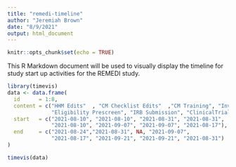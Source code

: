```yaml
---
title: "remedi-timeline"
author: "Jeremiah Brown"
date: "8/9/2021"
output: html_document
---
```


```r
knitr::opts_chunk$set(echo = TRUE)
```
This R Markdown document will be used to visually display the timeline for study start up activities for the
REMEDI study. 

```r
library(timevis)
data <- data.frame(
  id      = 1:8,
  content = c("HHM Edits"  , "CM Checklist Edits"  ,"CM Training", "Inventory Assessment",
              "Eligibility Prescreen", "IRB Submission", "ClinicalTrials.gov", "Revise FRG"),
  start   = c("2021-08-10", "2021-08-10", "2021-08-31", "2021-08-31",
              "2021-08-10", "2021-09-07", "2021-09-07", "2021-08-17"),
  end     = c("2021-08-24","2021-08-31", NA, "2021-09-07",
              "2021-08-17", "2021-09-21", "2021-09-21", "2021-08-31")
)

timevis(data)

```
